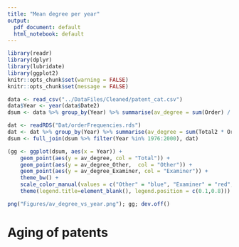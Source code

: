 ```yaml
---
title: "Mean degree per year"
output:
  pdf_document: default
  html_notebook: default
---
```


```r
library(readr)
library(dplyr)
library(lubridate)
library(ggplot2)
knitr::opts_chunk$set(warning = FALSE)
knitr::opts_chunk$set(message = FALSE)
```


```r
data <- read_csv("../DataFiles/Cleaned/patent_cat.csv")
data$Year <- year(data$Date2)
dsum <- data %>% group_by(Year) %>% summarise(av_degree = sum(Order) / n())

dat <- readRDS("Dat/orderFrequencies.rds")
dat <- dat %>% group_by(Year) %>% summarise(av_degree = sum(Total2 * Order) / sum(Total2), av_degree_Other = sum(Other * Order) / sum(Other), av_degree_Examiner = sum(Examiner * Order) / sum(Examiner))
dsum <- full_join(dsum %>% filter(Year %in% 1976:2000), dat)

(gg <- ggplot(dsum, aes(x = Year)) +
    geom_point(aes(y = av_degree, col = "Total")) +
    geom_point(aes(y = av_degree_Other,  col = "Other")) +
    geom_point(aes(y = av_degree_Examiner, col = "Examiner")) +
    theme_bw() +
    scale_color_manual(values = c("Other" = "blue", "Examiner" = "red", "Total" = "black")) +
    theme(legend.title=element_blank(), legend.position = c(0.1,0.8)))

png("Figures/av_degree_vs_year.png"); gg; dev.off()
```


# Aging of patents